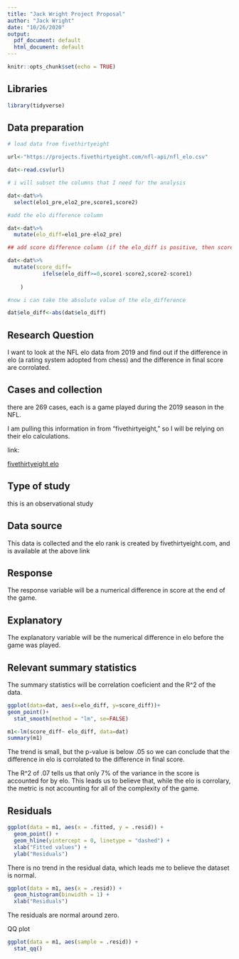 ```yaml
---
title: "Jack Wright Project Proposal"
author: "Jack Wright"
date: "10/26/2020"
output:
  pdf_document: default
  html_document: default
---
```


```r
knitr::opts_chunk$set(echo = TRUE)
```


## Libraries
```r
library(tidyverse)
```








## Data preparation

```r
# load data from fivethirtyeight

url<-"https://projects.fivethirtyeight.com/nfl-api/nfl_elo.csv"

dat<-read.csv(url)

# i will subset the columns that I need for the analysis

dat<-dat%>%
  select(elo1_pre,elo2_pre,score1,score2)

#add the elo difference column

dat<-dat%>%
  mutate(elo_diff=elo1_pre-elo2_pre)

## add score difference column (if the elo_diff is positive, then score1-score2, if negative score2-score1)

dat<-dat%>%
  mutate(score_diff=
           ifelse(elo_diff>=0,score1-score2,score2-score1)
    
    )

#now i can take the absolute value of the elo_difference

dat$elo_diff<-abs(dat$elo_diff)

```


## Research Question

I want to look at the NFL elo data from 2019 and find out if the difference in elo (a rating system adopted from chess) and the difference in final score are corrolated.


## Cases and collection

there are 269 cases, each is a game played during the 2019 season in the NFL. 

I am pulling this information in from "fivethirtyeight," so I will be relying on their elo calculations. 

link:

[fivethirtyeight elo](https://projects.fivethirtyeight.com/nfl-api/nfl_elo_latest.csv)

## Type of study

this is an observational study


## Data source

This data is collected and the elo rank is created by fivethirtyeight.com, and is available at the above link



## Response

The response variable will be a numerical difference in score at the end of the game. 

## Explanatory

The explanatory variable will be the numerical difference in elo before the game was played. 

## Relevant summary statistics

The summary statistics will be correlation coeficient and the R^2 of the data.

```r
ggplot(data=dat, aes(x=elo_diff, y=score_diff))+
geom_point()+
  stat_smooth(method = "lm", se=FALSE)
```

```r
m1<-lm(score_diff~ elo_diff, data=dat)
summary(m1)
```


The trend is small, but the p-value is below .05 so we can conclude that the difference in elo is corrolated to the difference in final score.  

The R^2 of .07 tells us that only 7% of the variance in the score is accounted for by elo. This leads us to believe that, while the elo is corrolary, the metric is not accounting for all of the complexity of the game. 


## Residuals

```r
ggplot(data = m1, aes(x = .fitted, y = .resid)) +
  geom_point() +
  geom_hline(yintercept = 0, linetype = "dashed") +
  xlab("Fitted values") +
  ylab("Residuals")

```

There is no trend in the residual data, which leads me to believe the dataset is normal.


```r
ggplot(data = m1, aes(x = .resid)) +
  geom_histogram(binwidth = 1) +
  xlab("Residuals")
```
The residuals are normal around zero.



QQ plot

```r
ggplot(data = m1, aes(sample = .resid)) +
  stat_qq()
```

